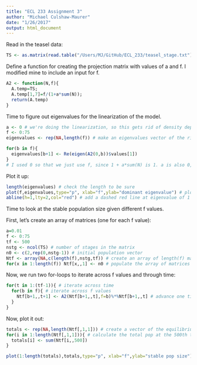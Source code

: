 ```yaml
---
title: "ECL 233 Assignment 3"
author: "Michael Culshaw-Maurer"
date: "1/26/2017"
output: html_document
---
```


Read in the teasel data:
```r
TS <- as.matrix(read.table("/Users/MJ/GitHub/ECL_233/teasel_stage.txt"))
```


Define a function for creating the projection matrix with values of a and f. I modified mine to include an input for f.
```r
A2 <- function(N,f){
  A.temp=TS;
  A.temp[1,7]=f/(1+a*sum(N));
  return(A.temp)
}
```


Time to figure out eigenvalues for the linearization of the model.
```r
a <- 0 # we're doing the linearization, so this gets rid of density dependence
f <- 0:75
eigenvalues <- rep(NA,length(f)) # make an eigenvalues vector of the right length

for(b in f){
  eigenvalues[b+1] <- Re(eigen(A2(0,b))$values[1])
}
# I used 0 so that we just use f, since 1 + a*sum(N) is 1. a is also 0, so it doesn't really matter, we just need to put something in for N in the A2 function
```


Plot it up:
```r
length(eigenvalues) # check the length to be sure
plot(f,eigenvalues,type="p", xlab="f",ylab="dominant eigenvalue") # plot eigenvalues against f
abline(h=1,lty=2,col="red") # add a dashed red line at eigenvalue of 1
```


Time to look at the stable population size given different f values.

First, let's create an array of matrices (one for each f value):
```r
a=0.01
f <- 0:75
tf <- 500
nstg <- ncol(TS) # number of stages in the matrix
n0 <- c(2,rep(0,nstg-1)) # initial population vector
Ntf <- array(NA,c(length(f),nstg,tf)) # create an array of length(f) matrices
for(x in 1:length(f)) Ntf[x,,1] <- n0 # populate the array of matrices with the starting vector
```


Now, we run two for-loops to iterate across f values and through time:
```r
for(t in 1:(tf-1)){ # iterate across time
  for(b in f){ # iterate across f values
    Ntf[b+1,,t+1] <- A2(Ntf[b+1,,t],f=b)%*%Ntf[b+1,,t] # advance one time step, put it in the array entry matching to the value of f we're using, plus 1. This is because the first array entry is f=0, the second is f=1, etc.
  }
}
```


Now, plot it out:
```r
totals <- rep(NA,length(Ntf[,1,1])) # create a vector of the equilibrium pop size for each f value
for(i in 1:length(Ntf[,1,1])){ # calculate the total pop at the 500th time step for each f value
  totals[i] <- sum(Ntf[i,,500])
}

plot(1:length(totals),totals,type="p", xlab="f",ylab="stable pop size") # plot totals out


```

